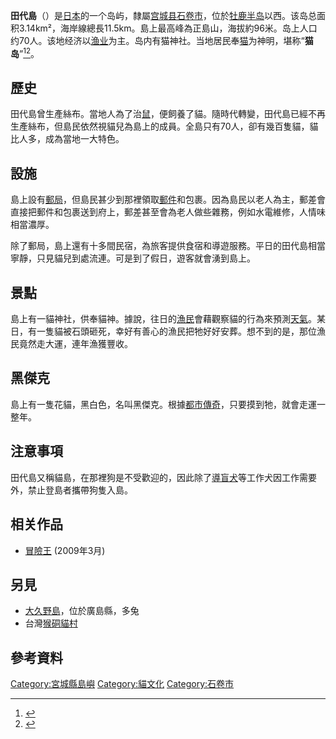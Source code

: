 {{japanese|japanese=田代島|kana=たしろじま|romaji=Tashiro-jima}}

'''田代島'''（{{jpn|j=田代島|hg=たしろじま|rm=Tashirojima|f=y}}）是[[日本|日本]]的一个岛屿，隸屬[[宫城县|宫城县]][[石卷市|石卷市]]，位於[[牡鹿半岛|牡鹿半岛]]以西。该岛总面积3.14km²，海岸線總長11.5km。島上最高峰為正島山，海拔約96米。岛上人口约70人。该地经济以[[渔业|渔业]]为主。岛内有猫神社。当地居民奉[[猫|猫]]为神明，堪称“'''猫岛'''”<ref>{{cite news |title=日本網友實地走訪《田代島》貓島需要大家來觀光 |url=http://news.gamme.com.tw/669152 |language=zh-tw |publisher=宅宅新聞 |date=2014年2月27日 |accessdate=2015年6月30日 |archive-date=2015年5月9日 |archive-url=https://web.archive.org/web/20150509112053/http://news.gamme.com.tw/669152 |dead-url=no }}</ref><ref>{{cite news |title=喵星人大集結！日本8大貓島 |url=http://www.weekendhk.com/home/%E7%9E%84%E6%98%9F%E4%BA%BA%E5%A4%A7%E9%9B%86%E7%B5%90%E6%97%A5%E6%9C%AC8%E5%A4%A7%E8%B2%93%E5%B3%B6/ |language=zh-hk |publisher=新假期周刊 |date=2015年3月11日 |accessdate=2015年6月30日 |deadurl=yes |archiveurl=https://web.archive.org/web/20150708133313/http://www.weekendhk.com/home/%E7%9E%84%E6%98%9F%E4%BA%BA%E5%A4%A7%E9%9B%86%E7%B5%90%E6%97%A5%E6%9C%AC8%E5%A4%A7%E8%B2%93%E5%B3%B6/ |archivedate=2015年7月8日 }}</ref>。

== 歷史 ==
田代島曾生產絲布。當地人為了治[[鼠|鼠]]，便飼養了貓。隨時代轉變，田代島已經不再生產絲布，但島民依然視貓兒為島上的成員。全島只有70人，卻有幾百隻貓，貓比人多，成為當地一大特色。

== 設施 ==
島上設有[[郵局|郵局]]，但島民甚少到那裡領取[[郵件|郵件]]和包裹。因為島民以老人為主，郵差會直接把郵件和包裹送到府上，郵差甚至會為老人做些雜務，例如水電維修，人情味相當濃厚。

除了郵局，島上還有十多間民宿，為旅客提供食宿和導遊服務。平日的田代島相當寧靜，只見貓兒到處流連。可是到了假日，遊客就會湧到島上。

== 景點 ==
島上有一貓神社，供奉貓神。據說，往日的[[漁民|漁民]]會藉觀察貓的行為來預測[[天氣|天氣]]。某日，有一隻貓被石頭砸死，幸好有善心的漁民把牠好好安葬。想不到的是，那位漁民竟然走大運，連年漁獲豐收。

== 黑傑克 ==
島上有一隻花貓，黑白色，名叫黑傑克。根據[[都市傳奇|都市傳奇]]，只要摸到牠，就會走運一整年。

== 注意事項 ==
田代島又稱貓島，在那裡狗是不受歡迎的，因此除了[[導盲犬|導盲犬]]等工作犬因工作需要外，禁止登島者攜帶狗隻入島。

== 相关作品 ==
* [[冒險王|冒險王]] (2009年3月)

==另見==
* [[大久野島|大久野島]]，位於廣島縣，多兔
* 台灣[[猴硐貓村|猴硐貓村]]

== 參考資料 ==
{{Reflist}}
{{Pacific Islands}}
{{日本地理小作品}}
[[Category:宮城縣島嶼|Category:宮城縣島嶼]]
[[Category:貓文化|Category:貓文化]]
[[Category:石卷市|Category:石卷市]]